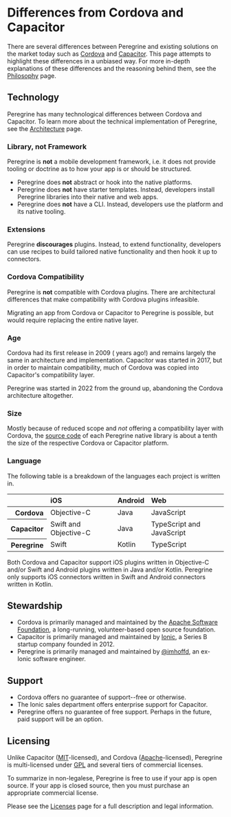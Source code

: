 

# Differences from Cordova and Capacitor

There are several differences between Peregrine and existing solutions on the
market today such as [Cordova](https://cordova.apache.org) and
[Capacitor](https://capacitorjs.com). This page attempts to highlight these
differences in a unbiased way. For more in-depth explanations of these
differences and the reasoning behind them, see the
[Philosophy](/docs/philosophy) page.

## Technology

Peregrine has many technological differences between Cordova and Capacitor. To
learn more about the technical implementation of Peregrine, see the
[Architecture](/docs/architecture) page.

### Library, not Framework

Peregrine is **not** a mobile development framework, i.e. it does not provide
tooling or doctrine as to how your app is or should be structured.

- Peregrine does **not** abstract or hook into the native platforms.
- Peregrine does **not** have starter templates. Instead, developers install
  Peregrine libraries into their native and web apps.
- Peregrine does **not** have a CLI. Instead, developers use the platform and
  its native tooling.

### Extensions

Peregrine **discourages** plugins. Instead, to extend functionality, developers
can use recipes to build tailored native functionality and then hook it up to
connectors.

### Cordova Compatibility

Peregrine is **not** compatible with Cordova plugins. There are architectural
differences that make compatibility with Cordova plugins infeasible.

Migrating an app from Cordova or Capacitor to Peregrine is possible, but would
require replacing the entire native layer.

### Age

Cordova had its first release in 2009 (<YearsAgo from={2009} /> years ago!) and
remains largely the same in architecture and implementation. Capacitor was
started in 2017, but in order to maintain compatibility, much of Cordova was
copied into Capacitor's compatibility layer.

Peregrine was started in 2022 from the ground up, abandoning the Cordova
architecture altogether.

### Size

Mostly because of reduced scope and _not_ offering a compatibility layer with
Cordova, the [source code](https://github.com/peregrinejs) of each Peregrine
native library is about a tenth the size of the respective Cordova or Capacitor
platform.

### Language

The following table is a breakdown of the languages each project is written in.

<Table>
  <thead>
    <tr>
      <Th borderBottom />
      <Th align="left" borderBottom>iOS</Th>
      <Th align="left" borderBottom>Android</Th>
      <Th align="left" borderBottom>Web</Th>
    </tr>
  </thead>
  <tbody>
    <tr>
      <Th align="right" borderRight>Cordova</Th>
      <td>Objective-C</td>
      <td>Java</td>
      <td>JavaScript</td>
    </tr>
    <tr>
      <Th align="right" borderRight>Capacitor</Th>
      <td>Swift and Objective-C</td>
      <td>Java</td>
      <td>TypeScript and JavaScript</td>
    </tr>
    <tr>
      <Th align="right" borderRight>Peregrine</Th>
      <td>Swift</td>
      <td>Kotlin</td>
      <td>TypeScript</td>
    </tr>
  </tbody>
</Table>

Both Cordova and Capacitor support iOS plugins written in Objective-C and/or
Swift and Android plugins written in Java and/or Kotlin. Peregrine only
supports iOS connectors written in Swift and Android connectors written in
Kotlin.

## Stewardship

- Cordova is primarily managed and maintained by the [Apache Software
  Foundation](https://www.apache.org), a long-running, volunteer-based open
  source foundation.
- Capacitor is primarily managed and maintained by [Ionic](https://ionic.io), a
  Series B startup company founded in 2012.
- Peregrine is primarily managed and maintained by
  [@imhoffd](https://twitter.com/imhoffd), an ex-Ionic software engineer.

## Support

- Cordova offers no guarantee of support--free or otherwise.
- The Ionic sales department offers enterprise support for Capacitor.
- Peregrine offers no guarantee of free support. Perhaps in the future, paid
  support will be an option.

## Licensing

Unlike Capacitor ([MIT](https://en.wikipedia.org/wiki/MIT_License)-licensed),
and Cordova ([Apache](https://en.wikipedia.org/wiki/Apache_License)-licensed),
Peregrine is multi-licensed under
[GPL](https://en.wikipedia.org/wiki/GNU_General_Public_License) and several
tiers of commercial licenses.

To summarize in non-legalese, Peregrine is free to use if your app is open
source. If your app is closed source, then you must purchase an appropriate
commercial license.

Please see the [Licenses](/license) page for a full description and legal
information.

